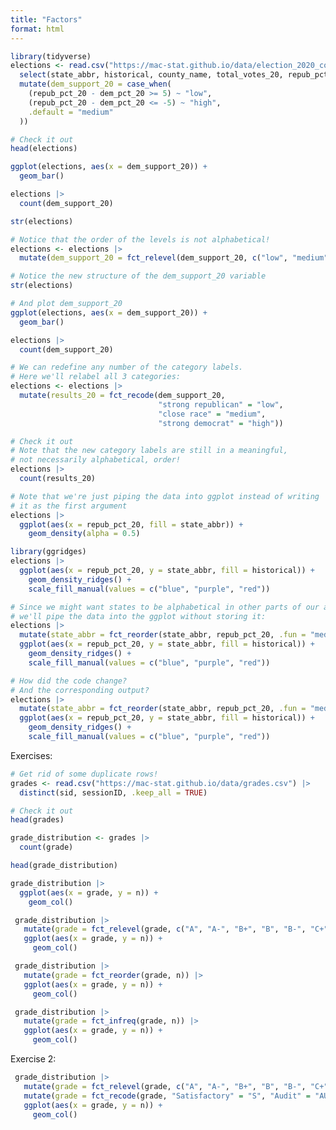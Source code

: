 ```yaml
---
title: "Factors"
format: html
---
```


```r
library(tidyverse)
elections <- read.csv("https://mac-stat.github.io/data/election_2020_county.csv") |> 
  select(state_abbr, historical, county_name, total_votes_20, repub_pct_20, dem_pct_20) |> 
  mutate(dem_support_20 = case_when(
    (repub_pct_20 - dem_pct_20 >= 5) ~ "low",
    (repub_pct_20 - dem_pct_20 <= -5) ~ "high",
    .default = "medium"
  ))

# Check it out
head(elections)  
```


```r
ggplot(elections, aes(x = dem_support_20)) + 
  geom_bar()

```


```r
elections |> 
  count(dem_support_20)
```



```r
str(elections)
```

```r
# Notice that the order of the levels is not alphabetical!
elections <- elections |> 
  mutate(dem_support_20 = fct_relevel(dem_support_20, c("low", "medium", "high")))

# Notice the new structure of the dem_support_20 variable
str(elections)
```


```r
# And plot dem_support_20
ggplot(elections, aes(x = dem_support_20)) +
  geom_bar()
```


```r
elections |> 
  count(dem_support_20)
```

```r
# We can redefine any number of the category labels.
# Here we'll relabel all 3 categories:
elections <- elections |> 
  mutate(results_20 = fct_recode(dem_support_20, 
                                 "strong republican" = "low",
                                 "close race" = "medium",
                                 "strong democrat" = "high"))

# Check it out
# Note that the new category labels are still in a meaningful,
# not necessarily alphabetical, order!
elections |> 
  count(results_20)
```



```r
# Note that we're just piping the data into ggplot instead of writing
# it as the first argument
elections |> 
  ggplot(aes(x = repub_pct_20, fill = state_abbr)) + 
    geom_density(alpha = 0.5)
```


```r
library(ggridges)
elections |> 
  ggplot(aes(x = repub_pct_20, y = state_abbr, fill = historical)) + 
    geom_density_ridges() + 
    scale_fill_manual(values = c("blue", "purple", "red"))
```



```r
# Since we might want states to be alphabetical in other parts of our analysis,
# we'll pipe the data into the ggplot without storing it:
elections |> 
  mutate(state_abbr = fct_reorder(state_abbr, repub_pct_20, .fun = "median")) |> 
  ggplot(aes(x = repub_pct_20, y = state_abbr, fill = historical)) + 
    geom_density_ridges() + 
    scale_fill_manual(values = c("blue", "purple", "red"))
```



```r
# How did the code change?
# And the corresponding output?
elections |> 
  mutate(state_abbr = fct_reorder(state_abbr, repub_pct_20, .fun = "median", .desc = TRUE)) |> 
  ggplot(aes(x = repub_pct_20, y = state_abbr, fill = historical)) + 
    geom_density_ridges() + 
    scale_fill_manual(values = c("blue", "purple", "red"))
```





Exercises: 

```r
# Get rid of some duplicate rows!
grades <- read.csv("https://mac-stat.github.io/data/grades.csv") |> 
  distinct(sid, sessionID, .keep_all = TRUE)

# Check it out
head(grades)
```


```r
grade_distribution <- grades |> 
  count(grade)

head(grade_distribution)
```


```r
grade_distribution |> 
  ggplot(aes(x = grade, y = n)) +
    geom_col()
```


```r
 grade_distribution |>
   mutate(grade = fct_relevel(grade, c("A", "A-", "B+", "B", "B-", "C+", "C", "C-", "D+", "D", "D-", "NC", "S", "AU"))) |>
   ggplot(aes(x = grade, y = n)) +
     geom_col()
```

```r
 grade_distribution |>
   mutate(grade = fct_reorder(grade, n)) |>
   ggplot(aes(x = grade, y = n)) +
     geom_col()
```

```r
 grade_distribution |>
   mutate(grade = fct_infreq(grade, n)) |>
   ggplot(aes(x = grade, y = n)) +
     geom_col()


```



Exercise 2:

```r
 grade_distribution |>
   mutate(grade = fct_relevel(grade, c("A", "A-", "B+", "B", "B-", "C+", "C", "C-", "D+", "D", "D-", "NC", "S", "AU"))) |>
   mutate(grade = fct_recode(grade, "Satisfactory" = "S", "Audit" = "AU")) |>  # Multiple pieces go into the last 2 blanks
   ggplot(aes(x = grade, y = n)) +
     geom_col()
```










